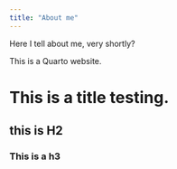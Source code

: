 ```yaml
---
title: "About me"
---
```


Here I tell about me, very shortly? 

This is a Quarto website.


# This is a title testing. 

## this is H2 

### This is a h3